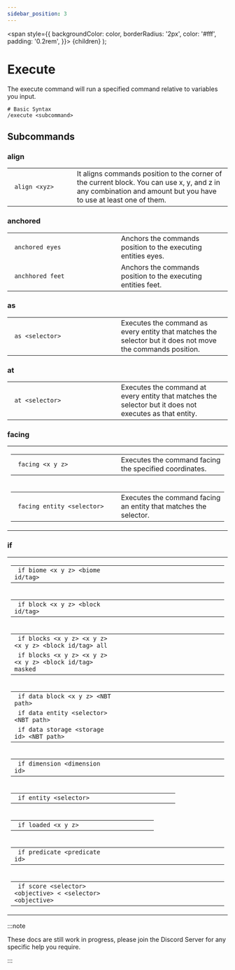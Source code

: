 ```yaml
---
sidebar_position: 3
---
```

  <span
    style={{
      backgroundColor: color,
      borderRadius: '2px',
      color: '#fff',
      padding: '0.2rem',
    }}>
    {children}
  </span>
);

# Execute

The execute command will run a specified command relative to variables you input.

```mcfunction
# Basic Syntax
/execute <subcommand>
```
## Subcommands

### align
<table>
  <tbody>
    <tr>
      <td width="30%"><code> align &lt;xyz&gt; </code></td>
      <td> It aligns commands position to the corner of the current block. You can use x, y, and z in any combination and amount but you have to use at least one of them.</td>
    </tr>
  </tbody>
</table>

### anchored
<table>
  <tbody>
    <tr>
      <td width="50%"><code> anchored eyes </code></td>
      <td> Anchors the commands position to the executing entities eyes.</td>
    </tr>
    <tr>
      <td width="50%"><code> anchhored feet </code></td>
      <td> Anchors the commands position to the executing entities feet.</td>
    </tr>
  </tbody>
</table>

### as
<table sty>
  <tbody>
    <tr>
      <td width="50%"><code> as &lt;selector&gt; </code></td>
      <td> Executes the command as every entity that matches the selector but it does not move the commands position. </td>
    </tr>
  </tbody>
</table>

### at
<table sty>
  <tbody>
    <tr>
      <td width="50%"><code> at &lt;selector&gt; </code></td>
      <td> Executes the command at every entity that matches the selector but it does not executes as that entity. </td>
    </tr>
  </tbody>
</table>

### facing
<table>
  <tbody>
    <tr>
      <td>
        <table>
          <tr>
            <td width="50%"><code> facing &lt;x y z&gt; </code></td>
            <td> Executes the command facing the specified coordinates.</td>
          </tr>
        </table>
      </td>
    </tr>
    <tr>
      <td>
        <table>
          <tr>
            <td width="50%"><code> facing entity &lt;selector&gt; </code></td>
            <td> Executes the command facing an entity that matches the selector.</td>
          </tr>
        </table>
      </td>
    </tr>
  </tbody>
</table>

### if
<div class="table-wrap">
<table>
  <tbody>
    <tr>
      <td>
        <table>
          <tr>
            <td width="50%"><code> if biome &lt;x y z&gt; &lt;biome id/tag&gt; </code></td>
            <td> </td>
          </tr>
        </table>
      </td>
    </tr>
    <tr>
      <td>
        <table>
          <tr>
            <td width="50%"><code> if block &lt;x y z&gt; &lt;block id/tag&gt; </code></td>
            <td> </td>
          </tr>
        </table>
      </td>
    </tr>
    <tr>
      <td>
        <table>
          <tr>
            <td width="50%"><code> if blocks &lt;x y z&gt; &lt;x y z&gt; &lt;x y z&gt; &lt;block id/tag&gt; all</code></td>
            <td> </td>
          </tr>
          <tr>
            <td width="50%"><code> if blocks &lt;x y z&gt; &lt;x y z&gt; &lt;x y z&gt; &lt;block id/tag&gt; masked</code></td>
            <td> </td>
          </tr>
        </table>
      </td>
    </tr>
    <tr>
      <td>
        <table>
          <tr>
            <td width="50%"><code> if data block &lt;x y z&gt; &lt;NBT path&gt;</code></td>
            <td> </td>
          </tr>
          <tr>
            <td width="50%"><code> if data entity &lt;selector&gt; &lt;NBT path&gt;</code></td>
            <td> </td>
          </tr>
          <tr>
            <td width="50%"><code> if data storage &lt;storage id&gt; &lt;NBT path&gt;</code></td>
            <td> </td>
          </tr>
        </table>
      </td>
    </tr>
    <tr>
      <td>
        <table>
          <tr>
            <td width="50%"><code> if dimension &lt;dimension id&gt;</code></td>
            <td> </td>
          </tr>
        </table>
      </td>
    </tr>
    <tr>
      <td>
        <table>
          <tr>
            <td width="50%"><code> if entity &lt;selector&gt;</code></td>
            <td> </td>
          </tr>
        </table>
      </td>
    </tr>
    <tr>
      <td>
        <table>
          <tr>
            <td width="50%"><code> if loaded &lt;x y z&gt;</code></td>
            <td> </td>
          </tr>
        </table>
      </td>
    </tr>
    <tr>
      <td>
        <table>
          <tr>
            <td width="50%"><code> if predicate &lt;predicate id&gt;</code></td>
            <td> </td>
          </tr>
        </table>
      </td>
    </tr>
    <tr>
      <td>
        <table>
          <tr>
            <td width="50%"><code> if score &lt;selector&gt; &lt;objective&gt; &lt; &lt;selector&gt; &lt;objective&gt;</code></td>
            <td> </td>
          </tr>
        </table>
      </td>
    </tr>
  </tbody>
</table>
</div>

:::note

These docs are still work in progress, please join the <Link to="https://discord.datapackhub.net/">Discord Server</Link> for any specific help you require.

:::
